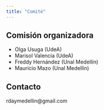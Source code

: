 ```yaml
---
title: "Comité"
---
```


## Comisión organizadora

- Olga Usuga (UdeA)
- Marisol Valencia (UdeA)
- Freddy Hernández (Unal Medellín)
- Mauricio Mazo (Unal Medellín)


## Contacto

rdaymedellin@gmail.com
